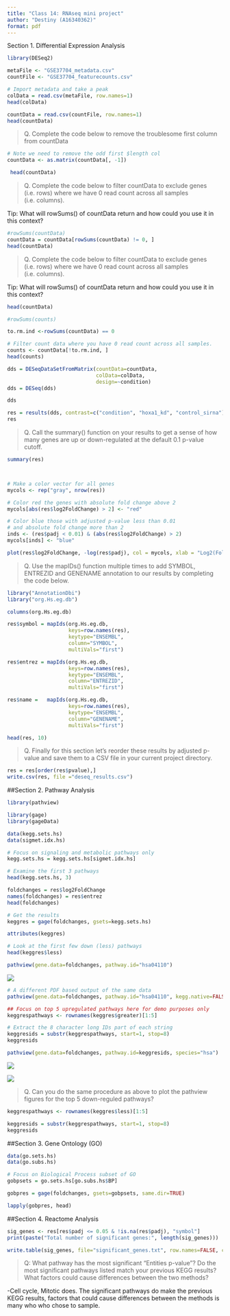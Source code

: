```yaml
---
title: "Class 14: RNAseq mini project"
author: "Destiny (A16340362)"
format: pdf
---
```

Section 1. Differential Expression Analysis


```r
library(DESeq2)
```

```r
metaFile <- "GSE37704_metadata.csv"
countFile <- "GSE37704_featurecounts.csv"

# Import metadata and take a peak
colData = read.csv(metaFile, row.names=1)
head(colData)

```
```r
countData = read.csv(countFile, row.names=1)
head(countData)
```
>Q. Complete the code below to remove the troublesome first column from countData

```r
# Note we need to remove the odd first $length col
countData <- as.matrix(countData[, -1])
```


```r
 head(countData)
```


>Q. Complete the code below to filter countData to exclude genes (i.e. rows) where we have 0 read count across all samples (i.e. columns).

Tip: What will rowSums() of countData return and how could you use it in this context?
```r
#rowSums(countData)
countData = countData[rowSums(countData) != 0, ]
head(countData)
```
>Q. Complete the code below to filter countData to exclude genes (i.e. rows) where we have 0 read count across all samples (i.e. columns).

Tip: What will rowSums() of countData return and how could you use it in this context?


```r
head(countData)
```
```r
#rowSums(counts)
```

```r
to.rm.ind <-rowSums(countData) == 0

```

```r
# Filter count data where you have 0 read count across all samples.
counts <- countData[!to.rm.ind, ]
head(counts)
```


```r
dds = DESeqDataSetFromMatrix(countData=countData,
                             colData=colData,
                             design=~condition)
dds = DESeq(dds)
```
```r
dds
```
```r
res = results(dds, contrast=c("condition", "hoxa1_kd", "control_sirna"))
res

```
>Q. Call the summary() function on your results to get a sense of how many genes are up or down-regulated at the default 0.1 p-value cutoff.

```r
summary(res)
```
```r


```


```r

```



```r
# Make a color vector for all genes
mycols <- rep("gray", nrow(res))

# Color red the genes with absolute fold change above 2
mycols[abs(res$log2FoldChange) > 2] <- "red"

# Color blue those with adjusted p-value less than 0.01
# and absolute fold change more than 2
inds <- (res$padj < 0.01) & (abs(res$log2FoldChange) > 2)
mycols[inds] <- "blue"

plot(res$log2FoldChange, -log(res$padj), col = mycols, xlab = "Log2(FoldChange)", ylab = "-Log(P-value)")


```

>Q. Use the mapIDs() function multiple times to add SYMBOL, ENTREZID and GENENAME annotation to our results by completing the code below.

```r
library("AnnotationDbi")
library("org.Hs.eg.db")

columns(org.Hs.eg.db)

res$symbol = mapIds(org.Hs.eg.db,
                    keys=row.names(res), 
                    keytype="ENSEMBL",
                    column="SYMBOL",
                    multiVals="first")

res$entrez = mapIds(org.Hs.eg.db,
                    keys=row.names(res),
                    keytype="ENSEMBL",
                    column="ENTREZID",
                    multiVals="first")

res$name =   mapIds(org.Hs.eg.db,
                    keys=row.names(res),
                    keytype="ENSEMBL",
                    column="GENENAME",
                    multiVals="first")

head(res, 10)
```
>Q. Finally for this section let's reorder these results by adjusted p-value and save them to a CSV file in your current project directory.

```r
res = res[order(res$pvalue),]
write.csv(res, file ="deseq_results.csv")
```

##Section 2. Pathway Analysis
```r
library(pathview)
```

```r
library(gage)
library(gageData)

data(kegg.sets.hs)
data(sigmet.idx.hs)

# Focus on signaling and metabolic pathways only
kegg.sets.hs = kegg.sets.hs[sigmet.idx.hs]

# Examine the first 3 pathways
head(kegg.sets.hs, 3)
```
```r
foldchanges = res$log2FoldChange
names(foldchanges) = res$entrez
head(foldchanges)
```

```r
# Get the results
keggres = gage(foldchanges, gsets=kegg.sets.hs)
```

```r
attributes(keggres)
```

```r
# Look at the first few down (less) pathways
head(keggres$less)
```
```r
pathview(gene.data=foldchanges, pathway.id="hsa04110")
```

![](pathway1.png)

```r
# A different PDF based output of the same data
pathview(gene.data=foldchanges, pathway.id="hsa04110", kegg.native=FALSE)
```


```r
## Focus on top 5 upregulated pathways here for demo purposes only
keggrespathways <- rownames(keggres$greater)[1:5]

# Extract the 8 character long IDs part of each string
keggresids = substr(keggrespathways, start=1, stop=8)
keggresids
```

```r
pathview(gene.data=foldchanges, pathway.id=keggresids, species="hsa")
```
![](hsa04640.pathview.png)

![](hsa04330.pathview.png)

>Q. Can you do the same procedure as above to plot the pathview figures for the top 5 down-reguled pathways?

```r
keggrespathways <- rownames(keggres$less)[1:5]

keggresids = substr(keggrespathways, start=1, stop=8)
keggresids
```
##Section 3. Gene Ontology (GO)

```r
data(go.sets.hs)
data(go.subs.hs)

# Focus on Biological Process subset of GO
gobpsets = go.sets.hs[go.subs.hs$BP]

gobpres = gage(foldchanges, gsets=gobpsets, same.dir=TRUE)

lapply(gobpres, head)
```

##Section 4. Reactome Analysis
```r
sig_genes <- res[res$padj <= 0.05 & !is.na(res$padj), "symbol"]
print(paste("Total number of significant genes:", length(sig_genes)))
```

```r
write.table(sig_genes, file="significant_genes.txt", row.names=FALSE, col.names=FALSE, quote=FALSE)
```

>Q: What pathway has the most significant “Entities p-value”? Do the most significant pathways listed match your previous KEGG results? What factors could cause differences between the two methods?

-Cell cycle,  Mitotic does. The significant pathways do make the previous KEGG results, factors that could cause differences between the methods is many who who chose to sample.
